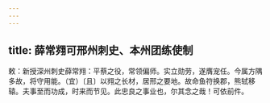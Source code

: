 ```yaml
---
---
---
```

title: 薛常翙可邢州刺史、本州团练使制
---



敕：新授深州刺史薛常翙：平蔡之役，常领偏师。实立勋劳，遂膺宠任。今属方隅多故，将守用能。（宜）〔且〕以翙之长材，居邢之要地。故命鱼符换郡，熊轼移辕。夫事至而功成，时来而节见。此忠良之事业也，尔其念之哉！可依前件。